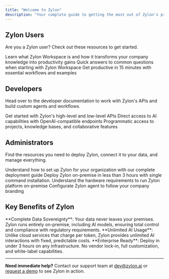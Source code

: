 ```yaml
---
title: "Welcome to Zylon"
description: "Your complete guide to getting the most out of Zylon's private AI platform"
---
```


## Zylon Users

Are you a Zylon user? Check out these resources to get started.

<CardGroup cols={3}>
  <Card title="Zylon Workspace" icon="laptop" href="workspace-manual/what-is-zylon-workspace">
    Learn what Zylon Workspace is and how it transforms your company knowledge into productivity gains
  </Card>
  <Card title="First Day FAQs" icon="calendar-day" href="workspace-manual/first-day-faqs">
    Quick answers to common questions when starting with Zylon Workspace
  </Card>
  <Card title="Quick Start" icon="rocket" href="workspace-manual/quick-start-guide">
    Get productive in 15 minutes with essential workflows and examples
  </Card>
</CardGroup>

## Developers

Head over to the developer documentation to work with Zylon's APIs and build custom agents and workflows.

<CardGroup cols={3}>
  <Card title="API Documentation" icon="book" href="/api-reference/how-to-use">
    Get started with Zylon's high-level and low-level APIs
  </Card>
  <Card title="ZylonGPT API" icon="terminal" href="api-reference/zylon-gpt-api">
    Direct access to AI capabilities with OpenAI-compatible endpoints
  </Card>
  <Card title="Workspace API" icon="window" href="api-reference/workspace-api">
    Programmatic access to projects, knowledge bases, and collaborative features
  </Card>
</CardGroup>

## Administrators

Find the resources you need to deploy Zylon, connect it to your data, and manage everything.

<CardGroup cols={2}>
  <Card title="Get Started" icon="play" href="/operator-manual/index">
    Understand how to set up Zylon for your organization with our complete deployment guide
  </Card>
  <Card title="Installation" icon="download" href="/operator-manual/install">
    Deploy Zylon on-premise in less than 3 hours with single command installation.
  </Card>
  <Card title="Requirements" icon="server" href="operator-manual/hardware-requirements">
    Understand the hardware requirements to run Zylon platform on-premise
  </Card>
  <Card title="Customize" icon="bahai" href="operator-manual/customize">
    Configurate Zylon agent to follow your company branding
  </Card>
</CardGroup>

## Key Benefits of Zylon

<Info>
  **Complete Data Sovereignty**: Your data never leaves your premises. Zylon runs entirely on-premise, including AI models, ensuring total control and compliance with regulatory requirements.
</Info>

<Info>
  **Unlimited AI Usage**: Unlike cloud services that charge per token, Zylon provides unlimited AI interactions with fixed, predictable costs.
</Info>

<Info>
  **Enterprise Ready**: Deploy in under 3 hours on any infrastructure. No vendor lock-in, full customization, and white-label capabilities.
</Info>

---

**Need immediate help?** Contact our support team at [dev@zylon.ai](mailto:dev@zylon.ai) or [request a demo](https://cal.com/zylon/demo?source=docs) to see Zylon in action.